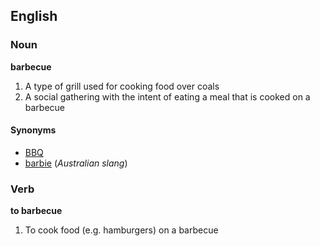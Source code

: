 ==English==
===Noun===
'''barbecue'''

# A type of grill used for cooking food over coals
# A social gathering with the intent of eating a meal that is cooked on a barbecue

====Synonyms====
*[[BBQ]]
*[[barbie]] (''Australian slang'')

===Verb===
'''to barbecue'''

# To cook food (e.g. hamburgers) on a barbecue